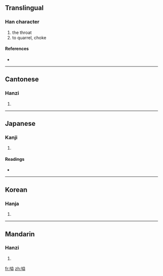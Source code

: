 ==Translingual==

===Han character===
{{Han char|rn=30|rad=口|as=10|sn=13|four=6801<sub>7</sub>|canj=口廿金廿 (RTCT)}}

# the throat
# to quarrel, choke

====References====
* {{Han ref|kx=0202.190|dkj=04063|dj=0424.420|hdz=10670.100|uh=55CC|ud=21964|bh=DCCC|bd=56524}}

----

==Cantonese==

===Hanzi===
{{yue-hanzi|jyut=|y=aai3, yik1}}

# {{defn|Cantonese}}

----

==Japanese==

===Kanji===
{{ja-kanji|grade=|rs=口10}}

# {{defn|Japanese}}

====Readings====
* {{ja-readings|on=[[えき]] (eki), [[やく]] (yaku), [[あく]] (aku), [[あい]] (ai), [[えい]] (ei)|kun=[[のど]] (nodo)}}

----

==Korean==

===Hanja===
{{ko-hanja|hangeul=[[이]], [[액]]|rv=i, aek|mr=i, aek}}

# {{defn|Korean}}

----

==Mandarin==

===Hanzi===
{{cmn-hanzi|pin=[[yì]] ([[yi4]])|wg=i<sup>4</sup>}}

# {{defn|Mandarin}}

[[fr:嗌]]
[[zh:嗌]]